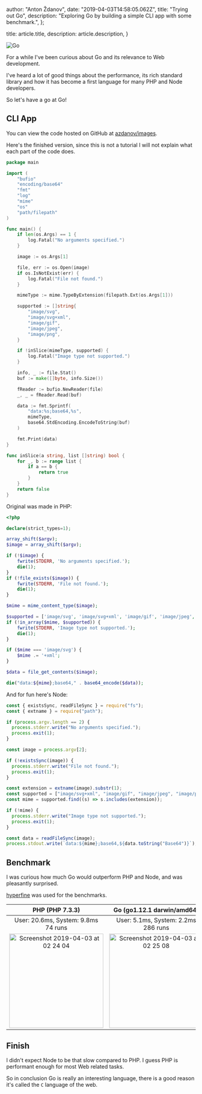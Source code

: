 
  author: "Anton Ždanov",
  date: "2019-04-03T14:58:05.062Z",
  title: "Trying out Go",
  description: "Exploring Go by building a simple CLI app with some benchmark.",
};

  title: article.title,
  description: article.description,
}


<Image src={go} alt="Go" />

For a while I've been curious about Go and its relevance to Web development.

I've heard a lot of good things about the performance, its rich standard library and how it has become a first language for many PHP and Node developers.

So let's have a go at Go!

## CLI App

You can view the code hosted on GitHub at [azdanov/images](https://github.com/azdanov/images).

Here's the finished version, since this is not a tutorial I will not explain what each part of the code does.

```go
package main

import (
	"bufio"
	"encoding/base64"
	"fmt"
	"log"
	"mime"
	"os"
	"path/filepath"
)

func main() {
	if len(os.Args) == 1 {
		log.Fatal("No arguments specified.")
	}

	image := os.Args[1]

	file, err := os.Open(image)
	if os.IsNotExist(err) {
		log.Fatal("File not found.")
	}

	mimeType := mime.TypeByExtension(filepath.Ext(os.Args[1]))

	supported := []string{
		"image/svg",
		"image/svg+xml",
		"image/gif",
		"image/jpeg",
		"image/png",
	}

	if !inSlice(mimeType, supported) {
		log.Fatal("Image type not supported.")
	}

	info, _ := file.Stat()
	buf := make([]byte, info.Size())

	fReader := bufio.NewReader(file)
	_, _ = fReader.Read(buf)

	data := fmt.Sprintf(
		"data:%s;base64,%s",
		mimeType,
		base64.StdEncoding.EncodeToString(buf)
	)

	fmt.Print(data)
}

func inSlice(a string, list []string) bool {
	for _, b := range list {
		if a == b {
			return true
		}
	}
	return false
}
```

Original was made in PHP:

```php
<?php

declare(strict_types=1);

array_shift($argv);
$image = array_shift($argv);

if (!$image) {
    fwrite(STDERR, 'No arguments specified.');
    die(1);
}
if (!file_exists($image)) {
    fwrite(STDERR, 'File not found.');
    die(1);
}

$mime = mime_content_type($image);

$supported = ['image/svg', 'image/svg+xml', 'image/gif', 'image/jpeg', 'image/png'];
if (!in_array($mime, $supported)) {
    fwrite(STDERR, 'Image type not supported.');
    die(1);
}

if ($mime === 'image/svg') {
    $mime .= '+xml';
}

$data = file_get_contents($image);

die("data:${mime};base64," . base64_encode($data));
```

And for fun here's Node:

```javascript
const { existsSync, readFileSync } = require("fs");
const { extname } = require("path");

if (process.argv.length == 2) {
  process.stderr.write("No arguments specified.");
  process.exit(1);
}

const image = process.argv[2];

if (!existsSync(image)) {
  process.stderr.write("File not found.");
  process.exit(1);
}

const extension = extname(image).substr(1);
const supported = ["image/svg+xml", "image/gif", "image/jpeg", "image/png"];
const mime = supported.find((s) => s.includes(extension));

if (!mime) {
  process.stderr.write("Image type not supported.");
  process.exit(1);
}

const data = readFileSync(image);
process.stdout.write(`data:${mime};base64,${data.toString("Base64")}`);
```

## Benchmark

I was curious how much Go would outperform PHP and Node, and was pleasantly surprised.

[hyperfine](https://github.com/sharkdp/hyperfine) was used for the benchmarks.

|                                                                                                                               PHP (PHP 7.3.3)                                                                                                                               |                                                                                                                         Go (go1.12.1 darwin/amd64)                                                                                                                          |                                                                                                                               Node (v11.13.0)                                                                                                                               |
| :-------------------------------------------------------------------------------------------------------------------------------------------------------------------------------------------------------------------------------------------------------------------------: | :-------------------------------------------------------------------------------------------------------------------------------------------------------------------------------------------------------------------------------------------------------------------------: | :-------------------------------------------------------------------------------------------------------------------------------------------------------------------------------------------------------------------------------------------------------------------------: |
|                                                                                                                  User: 20.6ms, System: 9.8ms <br/> 74 runs                                                                                                                  |                                                                                                                  User: 5.1ms, System: 2.2ms <br/> 286 runs                                                                                                                  |                                                                                                                 User: 72.9ms, System: 18.7ms <br/> 30 runs                                                                                                                  |
| [<img width="250" alt="Screenshot 2019-04-03 at 02 24 04" src="https://user-images.githubusercontent.com/6123841/55442537-becd1c00-55b7-11e9-8d53-5ab7d3f207ad.png"/>](https://user-images.githubusercontent.com/6123841/55442537-becd1c00-55b7-11e9-8d53-5ab7d3f207ad.png) | [<img width="250" alt="Screenshot 2019-04-03 at 02 25 08" src="https://user-images.githubusercontent.com/6123841/55442538-becd1c00-55b7-11e9-96c8-3591b8695f36.png"/>](https://user-images.githubusercontent.com/6123841/55442538-becd1c00-55b7-11e9-96c8-3591b8695f36.png) | [<img width="250" alt="Screenshot 2019-04-03 at 03 57 33" src="https://user-images.githubusercontent.com/6123841/55445574-b16a5e80-55c4-11e9-84af-aa0c6bfca89c.png"/>](https://user-images.githubusercontent.com/6123841/55445574-b16a5e80-55c4-11e9-84af-aa0c6bfca89c.png) |

## Finish

I didn't expect Node to be that slow compared to PHP. I guess PHP is performant enough for most Web related tasks.

So in conclusion Go is really an interesting language, there is a good reason it's called the `C` language of the web.

